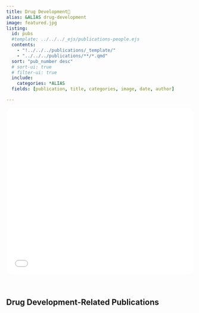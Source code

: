 ```yaml
---
title: Drug Development💊
alias: &ALIAS drug-development
image: featured.jpg
listing:
  id: pubs
  #template: ../../../_ejs/publications-people.ejs 
  contents: 
    - "!../../../publications/_template/"
    - "../../../publications/**/*.qmd"
  sort: "pub_number desc"
  # sort-ui: true
  # filter-ui: true
  include: 
    categories: *ALIAS
  fields: [publication, title, categories, image, date, author]

---
```


```{=html}
<iframe src="drug_dev_research_banner.html" width="100%" height="450px" frameborder="0" style="border-radius: 20px; margin-bottom: 2rem;"></iframe>
```

## Drug Development-Related Publications


:::{#pubs}
:::